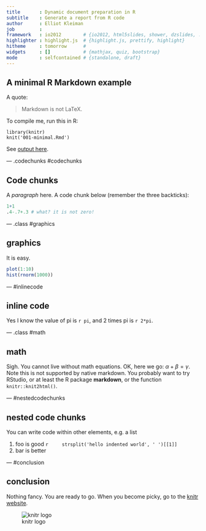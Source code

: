 ```yaml
---
title       : Dynamic document preparation in R 
subtitle    : Generate a report from R code
author      : Elliot Kleiman
job         : 
framework   : io2012        # {io2012, html5slides, shower, dzslides, ...}
highlighter : highlight.js  # {highlight.js, prettify, highlight}
hitheme     : tomorrow      # 
widgets     : []            # {mathjax, quiz, bootstrap}
mode        : selfcontained # {standalone, draft}
---
```


## A minimal R Markdown example 

A quote:

> Markdown is not LaTeX.

To compile me, run this in R:

    library(knitr)
    knit('001-minimal.Rmd')

See [output here](https://github.com/yihui/knitr-examples/blob/master/001-minimal.md).

--- .codechunks #codechunks 

## Code chunks

A _paragraph_ here. A code chunk below (remember the three backticks):

```r
1+1
.4-.7+.3 # what? it is not zero!
```

--- .class #graphics

## graphics

It is easy.

```r
plot(1:10)
hist(rnorm(1000))
```

--- #inlinecode 

## inline code

Yes I know the value of pi is `r pi`, and 2 times pi is `r 2*pi`.

--- .class #math 

## math

Sigh. You cannot live without math equations. OK, here we go: $\alpha+\beta=\gamma$. Note this is not supported by native markdown. You probably want to try RStudio, or at least the R package **markdown**, or the function `knitr::knit2html()`.

--- #nestedcodechunks 

## nested code chunks

You can write code within other elements, e.g. a list

1. foo is good
    ```r
    strsplit('hello indented world', ' ')[[1]]
    ```
2. bar is better

--- #conclusion 

## conclusion

Nothing fancy. You are ready to go. When you become picky, go to the [knitr website](http://yihui.name/knitr/).

![knitr logo](http://yihui.name/knitr/images/knit-logo.png)
